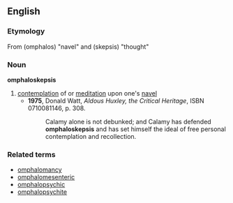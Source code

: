 ==English==

===Etymology===
From {{AGr.}} '''{{polytonic|[[ὀμφαλός]]}}''' (omphalos) "navel" and '''{{polytonic|[[σκέψις]]}}''' (skepsis) "thought"

===Noun===
'''omphaloskepsis'''

# [[contemplate|contemplation]] of or [[meditate|meditation]] upon one's [[navel]]
#*'''1975''', Donald Watt, ''Aldous Huxley, the Critical Heritage'', ISBN 0710081146, p. 308.
#*:Calamy alone is not debunked; and Calamy has defended '''omphaloskepsis''' and has set himself the ideal of free personal contemplation and recollection.

===Related terms===
<!-- Morphologically related, non-derived terms, and not in the etymology -->
* [[omphalomancy]]
* [[omphalomesenteric]]
* [[omphalopsychic]]
* [[omphalopsychite]]